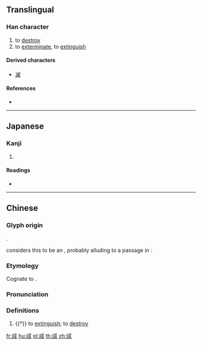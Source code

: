 {{character info/new}}
==Translingual==

===Han character===
{{Han char|rn=86|rad=火|as=06|sn=10|four=|canj=IHMF|ids=⿵戌火}}

# to [[destroy]]
# to [[exterminate]], to [[extinguish]]

====Derived characters====
* [[滅]]

====References====
* {{Han ref|kx=0670.120|dkj=19007|dj=1079.070|hdz=21405.180|uh=70D5|ud=28885}}

----

==Japanese==

===Kanji===
{{ja-kanji|grade=|rs=火06}}

# {{defn|lang=ja|sort=火06}}

====Readings====
* {{ja-readings|on=[[けつ]] (ketsu), [[けち]] (kechi), [[べつ]] (betsu)|kun=[[ほろびる]] (horobiru), [[ほろぼす]] (horobosu)}}

----

==Chinese==
{{zh-forms}}

===Glyph origin===
{{Han etym}}
{{Han compound|戌|火|c1=p|c2=s|t2=fire|ls=psc}}.

''{{w|Shuowen}}'' considers this to be an {{Han compound|戌|火|t1=ninth month|t2=fire|ls=ic|nocap=y}}, probably alluding to a passage in ''{{w|Huainanzi}}'':
: {{zh-x|^火 生 於 寅，壯 於 午，死 於 戌|[The element] fire is born in the first month, is strong in the fifth month, and dies in the ninth month.|CL}}

===Etymology===
Cognate to {{och-l|滅}}.

===Pronunciation===
{{zh-pron
|m=miè,xuè
|mc=y
|oc=y
|cat=v
}}

===Definitions===
{{zh-hanzi}}

# {{†}} to [[extinguish]]; to [[destroy]]

[[fr:烕]]
[[hu:烕]]
[[pl:烕]]
[[th:烕]]
[[zh:烕]]